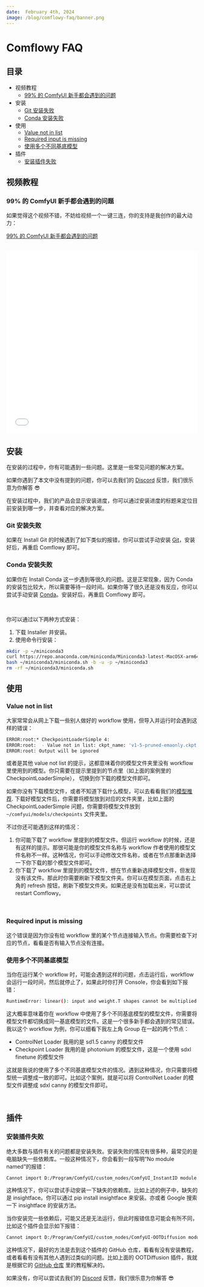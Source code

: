 ```yaml
---
date:  February 4th, 2024
image: /blog/comflowy-faq/banner.png
---
```


# Comflowy FAQ


## 目录

* 视频教程
  * [99% 的 ComfyUI 新手都会遇到的问题](#99%-的-comfyui-新手都会遇到的问题)
* 安装
  * [Git 安装失败](#git-安装失败)
  * [Conda 安装失败](#conda-安装失败)
* 使用
  * [Value not in list](#value-not-in-list)
  * [Required input is missing](#required-input-is-missing)
  * [使用多个不同基底模型](#使用多个不同基底模型)
* 插件
  * [安装插件失败](#安装插件失败)

## 视频教程

### 99% 的 ComfyUI 新手都会遇到的问题

如果觉得这个视频不错，不妨给视频一个一键三连，你的支持是我创作的最大动力：

[99% 的 ComfyUI 新手都会遇到的问题](https://www.bilibili.com/video/BV12f421o7KF)

<br/>

<iframe src="//player.bilibili.com/player.html?bvid=BV12f421o7KF&page=1&high_quality=1&danmaku=1" allowfullscreen="allowfullscreen" width="100%" height="480" scrolling="no" frameborder="0" sandbox="allow-top-navigation allow-same-origin allow-forms allow-scripts"></iframe>


## 安装

在安装的过程中，你有可能遇到一些问题。这里是一些常见问题的解决方案。

如果你遇到了本文中没有提到的问题，你可以去我们的 [Discord](https://discord.gg/xqB9VyEX) 反馈，我们很乐意为你解答 😎

在安装过程中，我们的产品会显示安装进度，你可以通过安装进度的标题来定位目前安装到哪一步，并查看对应的解决方案。

### Git 安装失败

如果在 Install Git 的时候遇到了如下类似的报错，你可以尝试手动安装 [Git](https://git-scm.com/)，安装好后，再重启 Comflowy 即可。
<br/>
<PhotoProvider>
  <PhotoView src="/blog/comflowy-faq/001.png">
    <img src="/blog/comflowy-faq/001.png" alt="" className='rounded-lg'/>
  </PhotoView>
</PhotoProvider>

### Conda 安装失败

如果你在 Install Conda 这一步遇到等很久的问题。这是正常现象，因为 Conda 的安装包比较大，所以需要等待一段时间。如果你等了很久还是没有反应，你可以尝试手动安装 [Conda](https://docs.conda.io/projects/miniconda/en/latest/)。安装好后，再重启 Comflowy 即可。

<br/>
<PhotoProvider>
  <PhotoView src="/blog/comflowy-faq/002.png">
    <img src="/blog/comflowy-faq/002.png" alt="" className='rounded-lg'/>
  </PhotoView>
</PhotoProvider>

你可以通过以下两种方式安装：
1. 下载 Installer 并安装。
2. 使用命令行安装：

```bash
mkdir -p ~/miniconda3
curl https://repo.anaconda.com/miniconda/Miniconda3-latest-MacOSX-arm64.sh -o ~/miniconda3/miniconda.sh
bash ~/miniconda3/miniconda.sh -b -u -p ~/miniconda3
rm -rf ~/miniconda3/miniconda.sh
```

## 使用

### Value not in list

大家常常会从网上下载一些别人做好的 workflow 使用，但导入并运行时会遇到这样的错误：

```bash
ERROR:root:* CheckpointLoaderSimple 4:
ERROR:root:  - Value not in list: ckpt_name: 'v1-5-pruned-emaonly.ckpt' not in (list of length 24)
ERROR:root: Output will be ignored
```

或者是其他 value not list 的提示，这都意味着你的模型文件夹里没有 workflow 里使用到的模型。你只需要在提示里提到的节点里（如上面的案例里的 CheckpointLoaderSimple），
切换到你下载的模型文件即可。

如果你没有下载模型文件，或者不知道下载什么模型，可以去看看我们的[模型推荐](../model). 下载好模型文件后，你需要将模型放到对应的文件夹里，比如上面的 CheckpointLoaderSimple 问题，你需要将模型文件放到 `~/comfyui/models/checkpoints` 文件夹里。

不过你还可能遇到这样的情况：
1. 你可能下载了 workflow 里提到的模型文件。但运行 workflow 的时候，还是有这样的提示。那很可能是你的模型文件名称与 workflow 作者使用的模型文件名称不一样。这种情况，你可以手动修改文件名称，或者在节点那重新选择一下你下载的那个模型文件即可。
2. 你下载了 workflow 里提到的模型文件，想在节点重新选择模型文件，但发现没有该文件。那此时你需要刷新下模型文件夹。你可以在模型页面，点击右上角的 refresh 按钮，刷新下模型文件夹。如果还是没有加载出来，可以尝试 restart Comflowy。

<br/>
<PhotoProvider>
  <PhotoView src="/blog/comflowy-faq/004.png">
    <img src="/blog/comflowy-faq/004.png" alt="" className='rounded-lg'/>
  </PhotoView>
</PhotoProvider>

### Required input is missing

这个错误是因为你没有给 workflow 里的某个节点连接输入节点。你需要检查下对应的节点，看看是否有输入节点没有连接。


### 使用多个不同基底模型

当你在运行某个 workflow 时，可能会遇到这样的问题，点击运行后，workflow 会运行一段时间，然后就停止了，如果此时你打开 Console，你会看到如下报错：

```bash
RuntimeError: linear(): input and weight.T shapes cannot be multiplied (154x2048 and 768x320)
```

这大概率意味着你在 workflow 中使用了多个不同基底模型的模型文件，你需要将模型文件都切换成同一基底模型的文件。这是一个很多新手都会遇到的常见错误。我以这个 workflow 为例，你可以细看下我左上角 Group 在一起的两个节点：

* ControlNet Loader 我用的是 sd1.5 canny 的模型文件
* Checkpoint Loader 我用的是 photonium 的模型文件，这是一个使用 sdxl finetune 的模型文件

这就是我说的使用了多个不同基底模型文件的情况。遇到这种情况，你只需要将模型统一调整成一致的即可。比如这个案例，就是可以将 ControlNet Loader 的模型文件调整成 sdxl canny 的模型文件即可。

<br/>
<PhotoProvider>
  <PhotoView src="/blog/comflowy-faq/003.png">
    <img src="/blog/comflowy-faq/003.png" alt="" className='rounded-lg'/>
  </PhotoView>
</PhotoProvider>

## 插件

### 安装插件失败

绝大多数与插件有关的问题都是安装失败。安装失败的情况有很多种，最常见的是电脑缺失一些依赖库。一般这种情况下，你会看到一段写明“No module named”的报错：

```bash
Cannot import D:/Program/ComfyUI/custom_nodes/ComfyUI_InstantID module for custom nodes: No module named 'insightface'
```

这种情况下，你可以尝试手动安装一下缺失的依赖库。比如上述的例子中，缺失的是 insightface。你可以通过 pip install insightface 来安装。亦或者 Google 搜索一下 insightface 的安装方法。

当你安装完一些依赖后，可能又还是无法运行，但此时报错信息可能会有所不同，比如这个插件会显示如下报错：

```bash
Cannot import D:/Program/ComfyUI/custom_nodes/ComfyUI-OOTDiffusion module for custom nodes: Command '['where', 'cl']' returned non-zero exit status 1.
```

这种情况下，最好的方法是去到这个插件的 GitHub 仓库，看看有没有安装教程，或者看看有没有其他人遇到过类似的问题。比如上面的 OOTDiffusion 插件，我就是根据它的 [GitHub 仓库](https://github.com/AuroBit/ComfyUI-OOTDiffusion) 里的教程解决的。

如果没有，你可以尝试去我们的 [Discord](https://discord.gg/xqB9VyEX) 反馈，我们很乐意为你解答 😎
